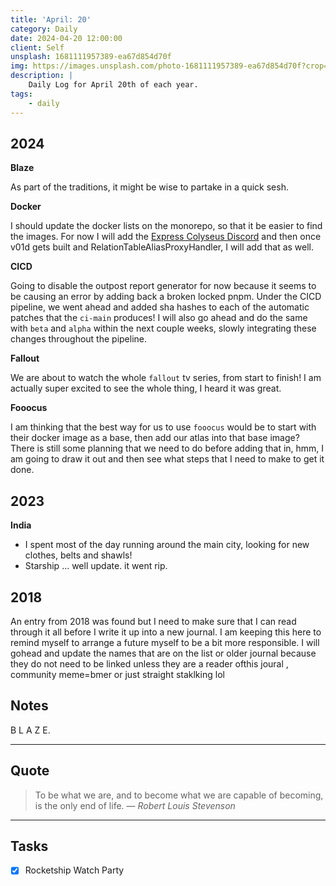 ```yaml
---
title: 'April: 20'
category: Daily
date: 2024-04-20 12:00:00
client: Self
unsplash: 1681111957389-ea67d854d70f
img: https://images.unsplash.com/photo-1681111957389-ea67d854d70f?crop=entropy&cs=srgb&fm=jpg&ixid=MnwzNjM5Nzd8MHwxfHJhbmRvbXx8fHx8fHx8fDE2ODE3NDg2ODY&ixlib=rb-4.0.3&q=85
description: |
    Daily Log for April 20th of each year.
tags:
    - daily
---
```



## 2024

**Blaze**

As part of the traditions, it might be wise to partake in a quick sesh.



**Docker**

I should update the docker lists on the monorepo, so that it be easier to find the images.
For now I will add the [Express Colyseus Discord](https://hub.docker.com/r/kbve/expresscolyseusdiscord) and then once v01d gets built and RelationTableAliasProxyHandler, I will add that as well.


**CICD**

Going to disable the outpost report generator for now because it seems to be causing an error by adding back a broken locked pnpm.
Under the CICD pipeline, we went ahead and added sha hashes to each of the automatic patches that the `ci-main` produces!
I will also go ahead and do the same with `beta` and `alpha` within the next couple weeks, slowly integrating these changes throughout the pipeline.


**Fallout**

We are about to watch the whole `fallout` tv series, from start to finish!
I am actually super excited to see the whole thing, I heard it was great.



**Fooocus**

I am thinking that the best way for us to use `fooocus` would be to start with their docker image as a base, then add our atlas into that base image?
There is still some planning that we need to do before adding that in, hmm, I am going to draw it out and then see what steps that I need to make to get it done.



## 2023


**India**

- I spent most of the day running around the main city, looking for new clothes, belts and shawls!
- Starship ... well update. it went rip.

## 2018

An entry from 2018 was found but I need to make sure that I can read through it all before I write it up into a new journal.
I am keeping this here to remind myself to arrange a future myself to be a bit more responsible.
I will gohead and update the names that are on the list or older journal because they do not need to be linked unless they are a reader ofthis joural , community meme=bmer or just straight staklking lol

## Notes

B L A Z E.

---

## Quote

> To be what we are, and to become what we are capable of becoming, is the only end of life.
> — <cite>Robert Louis Stevenson</cite>

---

## Tasks

-   [x] Rocketship Watch Party